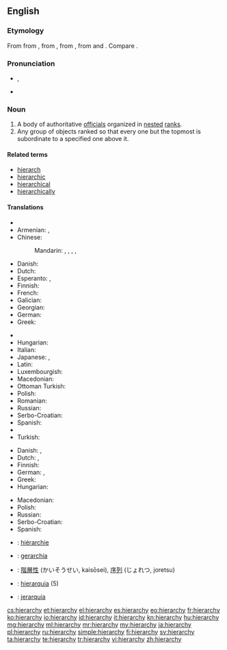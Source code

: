 ==English==

===Etymology===
From {{etyl|enm|en}} {{term|ierarchie|lang=enm}} from {{etyl|la|en}} {{term|hierarchia|lang=enm}}, from {{etyl|grc|en}} {{term|ἱεραρχία||rule of a high priest|lang=grc|tr=hierarkhia}}, from {{term|ἱεράρχης||high priest|lang=grc|tr=hierarkhēs}}, from {{term|ἱερεύς||priest|lang=grc|tr=hiereus}} and {{term|ἀρχή||rule|lang=grc|tr=arkhē}}. Compare {{etyl|fr|-}} {{term|hiérarchie|lang=fr}}.

===Pronunciation===
* {{IPA|/ˈhaɪə.ɹɑː.kɪ/|/ˈhaɪɹ.ɑːɹ.kɪ/}}, {{X-SAMPA|/"haI@r\A:kI/|/"haIr\=A:r\=kI/}}
* {{audio|en-us-hierarchy.ogg|Audio (US)}}

===Noun===
{{en-noun|hierarchies}}

# A body of authoritative [[official]]s organized in [[nested]] [[rank]]s.
# Any group of objects ranked so that every one but the topmost is subordinate to a specified one above it.

====Related terms====
* [[hierarch]]
* [[hierarchic]]
* [[hierarchical]]
* [[hierarchically]]

====Translations====
{{trans-top|body of authoritative officials}}
* {{trreq|ar}}
* Armenian: {{t|hy|հիերարխիա|sc=Armn}}, {{t|hy|պաշտոնակարգություն|sc=Armn}}
* Chinese:
*: Mandarin: {{t+|cmn|等級制度|sc=Hani}}, {{t|cmn|等级制度|tr=děngjízhìdù|sc=Hani}}, {{t+|cmn|階層|sc=Hani}}, {{t+|cmn|阶层|tr=jiēcéng|sc=Hani}}, {{t+|cmn|层次|tr=céngcì|sc=Hani}}
* Danish: {{t+|da|hierarki|n}}
* Dutch: {{t+|nl|hiërarchie|f}}
* Esperanto: {{t|eo|hierarkio}}, {{t|eo|hierarĥio}}
* Finnish: {{t+|fi|hierarkia}}
* French: {{t+|fr|hiérarchie|f}}
* Galician: {{t|gl|xerarquía|f}}
* Georgian: {{t|ka|იერარქია|tr=ierark'ia|sc=Geor}}
* German: {{t+|de|Hierarchie|f}}
* Greek: {{t+|el|ιεραρχία|f|tr=ierarchía|sc=Grek}}
{{trans-mid}}
* {{trreq|he}}
* Hungarian: {{t|hu|hierarchia}}
* Italian: {{t+|it|gerarchia|f}}
* Japanese: {{t+|ja|階層|tr=かいそう, kaisō|sc=Jpan}}, {{t|ja|序列|tr=じょれつ, joretsu|sc=Jpan}}
* Latin: {{t|la|hierarchia|f}}
* Luxembourgish: {{t|lb|Hierarchie}}
* Macedonian: {{t|mk|хиерархија|f|tr=hierárhija}}
* Ottoman Turkish: {{t|ota|سلسلهء مراتب|tr=silsile -i merâtib|sc=ota-Arab}}
* Polish: {{t+|pl|hierarchia|f}}
* Romanian: {{t|ro|ierarhie|f}}
* Russian: {{t+|ru|иерархия|f|tr=ijerárxija|sc=Cyrl}}
* Serbo-Croatian: {{t|sh|hijerarhija|f}}
* Spanish: {{t+|es|jerarquía|f}}
* {{trreq|th}}
* Turkish: {{t+|tr|hiyerarşi}}
{{trans-bottom}}

{{trans-top|class of objects}}
* Danish: {{t+|da|hierarki|n}}, {{t|da|rangorden|c}}
* Dutch: {{t+|nl|hiërarchie|f}}, {{t|nl|rangorde|f}}
* Finnish: {{t+|fi|hierarkia}}
* German: {{t+|de|Hierarchie|f}}, {{t|de|Rangordnung|f}}
* Greek: {{t+|el|ιεραρχία|f|tr=ierarchía|sc=Grek}}
* Hungarian: {{t|hu|hierarchia}}
{{trans-mid}}
* Macedonian: {{t|mk|хиерархија|f|tr=hierárhija}}
* Polish: {{t+|pl|hierarchia|f}}
* Russian: {{t+|ru|иерархия|f|tr=ijerárxija|sc=Cyrl}}
* Serbo-Croatian: {{t|sh|hijerarhija|f}}
* Spanish: {{t+|es|jerarquía|f}}
{{trans-bottom}}

{{checktrans-top}}
* {{ttbc|fr}}: [[hiérarchie]] {{f}}
* {{ttbc|it}}: [[gerarchia]] {{f}}
{{trans-mid}}
* {{ttbc|ja}}: [[階層性]] (かいそうせい, kaisōsei), [[序列]] (じょれつ, joretsu)
* {{ttbc|pt}}: [[hierarquia]] {{f}} (5)
* {{ttbc|es}}: [[jerarquía]] {{f}}
{{trans-bottom}}

[[cs:hierarchy]]
[[et:hierarchy]]
[[el:hierarchy]]
[[es:hierarchy]]
[[eo:hierarchy]]
[[fr:hierarchy]]
[[ko:hierarchy]]
[[io:hierarchy]]
[[id:hierarchy]]
[[it:hierarchy]]
[[kn:hierarchy]]
[[hu:hierarchy]]
[[mg:hierarchy]]
[[ml:hierarchy]]
[[mr:hierarchy]]
[[my:hierarchy]]
[[ja:hierarchy]]
[[pl:hierarchy]]
[[ru:hierarchy]]
[[simple:hierarchy]]
[[fi:hierarchy]]
[[sv:hierarchy]]
[[ta:hierarchy]]
[[te:hierarchy]]
[[tr:hierarchy]]
[[vi:hierarchy]]
[[zh:hierarchy]]